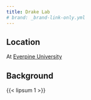 ```yaml
---
title: Drake Lab
# brand: _brand-link-only.yml
---
```


## Location

At [Everpine University](#)

## Background

{{< lipsum 1 >}}

